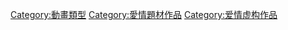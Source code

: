 [[Category:動畫類型|Category:動畫類型]]
[[Category:愛情題材作品|Category:愛情題材作品]]
[[Category:爱情虚构作品|Category:爱情虚构作品]]